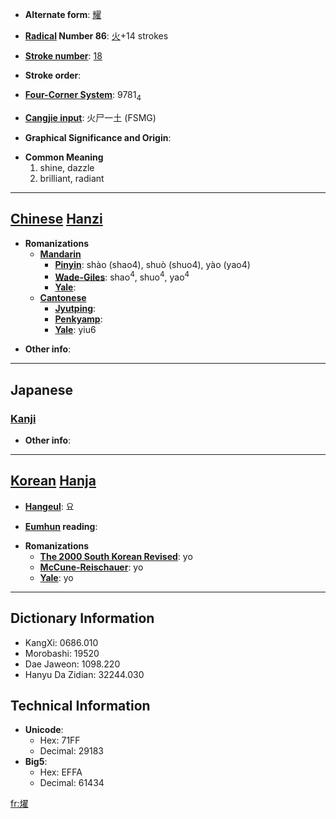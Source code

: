 * '''Alternate form''': [[耀]]

* '''[[Wiktionary:Chinese radical index| Radical]] Number 86''': [[Wiktionary:Chinese radical index 火|火]]+14 strokes

* '''[[Wiktionary:Chinese total strokes index|Stroke number]]''': [[Wiktionary:Chinese total strokes index 18|18]]

* '''Stroke order''': 

* '''[[Wiktionary:Chinese four corner index|Four-Corner System]]''': 9781<sub>4</sub>

* '''[[Wiktionary:Chinese Cangjie index|Cangjie input]]''': 火尸一土 (FSMG)

* '''Graphical Significance and Origin''': 

* '''Common Meaning'''
*#shine, dazzle
*# brilliant, radiant


----

== [[Chinese]] [[Hanzi]] ==

* '''Romanizations'''
** '''[[Mandarin]]'''
*** '''[[Pinyin]]''': shào (shao4), shuò (shuo4), yào (yao4)
*** '''[[Wade-Giles]]''': shao<sup>4</sup>, shuo<sup>4</sup>, yao<sup>4</sup>
*** '''[[Yale]]''': 
** '''[[Cantonese]]'''
*** '''[[Jyutping]]''':
*** '''[[Penkyamp]]''': 
*** '''[[Yale]]''': yiu6

* '''Other info''': 

----

==Japanese==
===[[Kanji]]===
{{kanji|on readings=[[よう]] (yō)|kun readings=[[かがやく]] (kagayaku)}}

* '''Other info''':  

----

== [[Korean]] [[Hanja]] ==

* '''[[Hangeul]]''': 요

* '''[[Eumhun]] reading''': 

* '''Romanizations'''
** '''[[The 2000 South Korean Revised Romanization|The 2000 South Korean Revised]]''': yo
** '''[[McCune-Reischauer]]''': yo
** '''[[Yale]]''': yo

----

== Dictionary Information ==

* KangXi: 0686.010
* Morobashi: 19520
* Dae Jaweon: 1098.220
* Hanyu Da Zidian: 32244.030

== Technical Information ==

* '''Unicode''':
** Hex: 71FF
** Decimal: 29183
* '''Big5''':
** Hex: EFFA
** Decimal: 61434

[[fr:燿]]